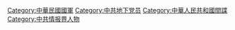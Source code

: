 {{Main list|中華民國國軍中的中共間諜列表}}

[[Category:中華民國國軍|Category:中華民國國軍]]
[[Category:中共地下党员|Category:中共地下党员]]
[[Category:中華人民共和國間諜|Category:中華人民共和國間諜]]
[[Category:中共情报界人物|Category:中共情报界人物]]